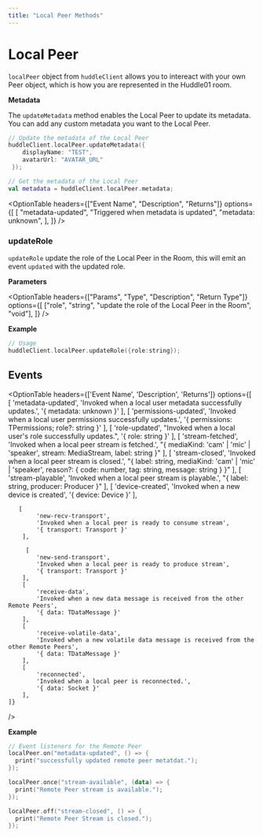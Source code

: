 ```yaml
---
title: "Local Peer Methods"
---
```



# Local Peer

`localPeer` object from `huddleClient` allows you to intereact with your own Peer object, which is how you are represented in the Huddle01 room.

**Metadata**

The `updateMetadata` method enables the Local Peer to update its metadata. You can add any custom metadata you want to the Local Peer.

```kotlin
// Update the metadata of the Local Peer
huddleClient.localPeer.updateMetadata({
    displayName: "TEST",
    avatarUrl: "AVATAR_URL"
 });

// Get the metadata of the Local Peer
val metadata = huddleClient.localPeer.metadata;
```

<OptionTable
  headers={["Event Name", "Description", "Returns"]}
  options={[
    [
      "metadata-updated",
      "Triggered when metadata is updated",
      "metadata: unknown",
    ],
  ]}
/>

### updateRole

`updateRole` update the role of the Local Peer in the Room, this will emit an event `updated` with the updated role.

**Parameters**

<OptionTable
  headers={["Params", "Type", "Description", "Return Type"]}
  options={[
    ["role", "string", "update the role of the Local Peer in the Room", "void"],
  ]}
/>

**Example**

```kotlin
// Usage
huddleClient.localPeer.updateRole({role:string});
```

## Events

<OptionTable 
    headers={['Event Name', 'Description', 'Returns']}
    options={[
        [
            'metadata-updated',
            'Invoked when a local user metadata successfully updates.',
            '{ metadata: unknown }'
        ],
        [
            'permissions-updated',
            'Invoked when a local user permissions successfully updates.',
            '{ permissions: TPermissions; role?: string }'
        ],
        [
            'role-updated',
            "Invoked when a local user's role successfully updates.",
            '{ role: string }'
        ],
        [
            'stream-fetched',
            'Invoked when a local peer stream is fetched.',
            "{ mediaKind: 'cam' | 'mic' | 'speaker', stream: MediaStream, label: string }"
        ],
        [
            'stream-closed',
            'Invoked when a local peer stream is closed.',
            "{ label: string, mediaKind: 'cam' | 'mic' | 'speaker', reason?: { code: number, tag: string, message: string } }"
        ],
        [
            'stream-playable',
            'Invoked when a local peer stream is playable.',
            "{ label: string, producer: Producer }"
        ],
        [
            'device-created',
            'Invoked when a new device is created',
            '{ device: Device }'
        ],

       [
            'new-recv-transport',
            'Invoked when a local peer is ready to consume stream',
            '{ transport: Transport }'
        ],

         [
            'new-send-transport',
            'Invoked when a local peer is ready to produce stream',
            '{ transport: Transport }'
        ],
        [
            'receive-data',
            'Invoked when a new data message is received from the other Remote Peers',
            '{ data: TDataMessage }'
        ],
        [
            'receive-volatile-data',
            'Invoked when a new volatile data message is received from the other Remote Peers',
            '{ data: TDataMessage }'
        ],
        [
            'reconnected',
            'Invoked when a local peer is reconnected.',
            '{ data: Socket }'
        ],
    ]}

/>

**Example**

```kotlin
// Event listeners for the Remote Peer
localPeer.on("metadata-updated", () => {
  print("successfully updated remote peer metatdat.");
});

localPeer.once("stream-available", (data) => {
  print("Remote Peer stream is available.");
});

localPeer.off("stream-closed", () => {
  print("Remote Peer Stream is closed.");
});
```
